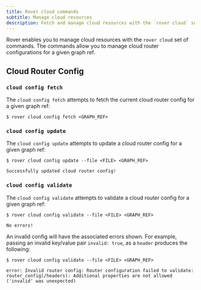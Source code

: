 ```yaml
---
title: Rover cloud commands
subtitle: Manage cloud resources
description: Fetch and manage cloud resources with the `rover cloud` set of commands.
---
```


Rover enables you to manage cloud resources with the `rover cloud` set of commands. The commands allow you to manage cloud router configurations for a given graph ref.

## Cloud Router Config

### `cloud config fetch`

The `cloud config fetch` attempts to fetch the current cloud router config for a given graph ref:

```
$ rover cloud config fetch <GRAPH_REF>
```

### `cloud config update`


The `cloud config update` attempts to update a cloud router config for a given graph ref:

```
$ rover cloud config update --file <FILE> <GRAPH_REF>

Successfully updated cloud router config!
```

### `cloud config validate`

The `cloud config validate` attempts to validate a cloud router config for a given graph ref:

```
$ rover cloud config validate --file <FILE> <GRAPH_REF>

No errors!
```

An invalid config will have the associated errors shown. For example, passing an invalid key/value pair `invalid: true`, as a `header` produces the following:
```
$ rover cloud config validate --file <FILE> <GRAPH_REF>

error: Invalid router config: Router configuration failed to validate: router_config(/headers): Additional properties are not allowed ('invalid' was unexpected)
```
